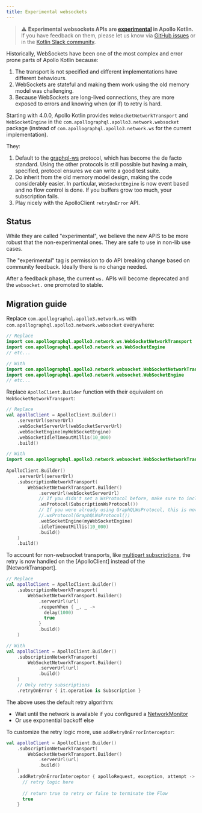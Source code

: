 ```yaml
---
title: Experimental websockets
---
```


> ⚠️ **Experimental websockets APIs are [experimental](https://www.apollographql.com/docs/resources/release-stages/#experimental-features) in Apollo Kotlin.** If you have feedback on them, please let us know via [GitHub issues](https://github.com/apollographql/apollo-kotlin/issues/new?assignees=&labels=Type%3A+Bug&template=bug_report.md&title=[Defer%20Support]) or in the [Kotlin Slack community](https://slack.kotl.in/).


Historically, WebSockets have been one of the most complex and error prone parts of Apollo Kotlin because:

1. The transport is not specified and different implementations have different behaviours.
2. WebSockets are stateful and making them work using the old memory model was challenging.
3. Because WebSockets are long-lived connections, they are more exposed to errors and knowing when (or if) to retry is hard.

Starting with 4.0.0, Apollo Kotlin provides `WebSocketNetworkTransport` and `WebSocketEngine` in the `com.apollographql.apollo3.network.websocket` package (instead of `com.apollographql.apollo3.network.ws` for the current implementation).

They:

1. Default to the [graphql-ws](https://github.com/enisdenjo/graphql-ws/blob/master/PROTOCOL.md) protocol, which has become the de facto standard. Using the other protocols is still possible but having a main, specified, protocol ensures we can write a good test suite.
2. Do inherit from the old memory model design, making the code considerably easier. In particular, `WebSocketEngine` is now event based and no flow control is done. If you buffers grow too much, your subscription fails.
3. Play nicely with the ApolloClient `retryOnError` API.

## Status

While they are called "experimental", we believe the new APIS to be more robust that the non-experimental ones. They are safe to use in non-lib use cases.

The "experimental" tag is permission to do API breaking change based on community feedback. Ideally there is no change needed.

After a feedback phase, the current `ws.` APIs will become deprecated and the `websocket.` one promoted to stable. 

## Migration guide

Replace `com.apollographql.apollo3.network.ws` with `com.apollographql.apollo3.network.websocket` everywhere:

```kotlin
// Replace
import com.apollographql.apollo3.network.ws.WebSocketNetworkTransport
import com.apollographql.apollo3.network.ws.WebSocketEngine
// etc...

// With
import com.apollographql.apollo3.network.websocket.WebSocketNetworkTransport
import com.apollographql.apollo3.network.websocket.WebSocketEngine
// etc...
```

Replace `ApolloClient.Builder` function with their equivalent on `WebSocketNetworkTransport`:

```kotlin
// Replace
val apolloClient = ApolloClient.Builder()
    .serverUrl(serverUrl)
    .webSocketServerUrl(webSocketServerUrl)
    .webSocketEngine(myWebSocketEngine)
    .webSocketIdleTimeoutMillis(10_000)
    .build()

// With
import com.apollographql.apollo3.network.websocket.WebSocketNetworkTransport
    
ApolloClient.Builder()
    .serverUrl(serverUrl)
    .subscriptionNetworkTransport(
        WebSocketNetworkTransport.Builder()
            .serverUrl(webSocketServerUrl)
            // If you didn't set a WsProtocol before, make sure to include this 
            .wsProtocol(SubscriptionWsProtocol())
            // If you were already using GraphQLWsProtocol, this is now the default
            //.wsProtocol(GraphQLWsProtocol())
            .webSocketEngine(myWebSocketEngine)
            .idleTimeoutMillis(10_000)
            .build()
    )
    .build()
```

To account for non-websocket transports, like [multipart subscriptions](https://www.apollographql.com/docs/router/executing-operations/subscription-multipart-protocol/), the retry is now handled on the [ApolloClient] instead of the [NetworkTransport].

```kotlin
// Replace
val apolloClient = ApolloClient.Builder()
    .subscriptionNetworkTransport(
        WebSocketNetworkTransport.Builder()
            .serverUrl(url)
            .reopenWhen { _, _ ->
              delay(1000)
              true
            }
            .build()
    )

// With
val apolloClient = ApolloClient.Builder()
    .subscriptionNetworkTransport(
        WebSocketNetworkTransport.Builder()
            .serverUrl(url)
            .build()
    )
    // Only retry subscriptions
    .retryOnError { it.operation is Subscription }
```

The above uses the default retry algorithm:

* Wait until the network is available if you configured a [NetworkMonitor](network-connectivity)
* Or use exponential backoff else

To customize the retry logic more, use `addRetryOnErrorInterceptor`:

```kotlin
val apolloClient = ApolloClient.Builder()
    .subscriptionNetworkTransport(
        WebSocketNetworkTransport.Builder()
            .serverUrl(url)
            .build()
    )
    .addRetryOnErrorInterceptor { apolloRequest, exception, attempt -> 
      // retry logic here
      
      // return true to retry or false to terminate the Flow
      true
    }
```